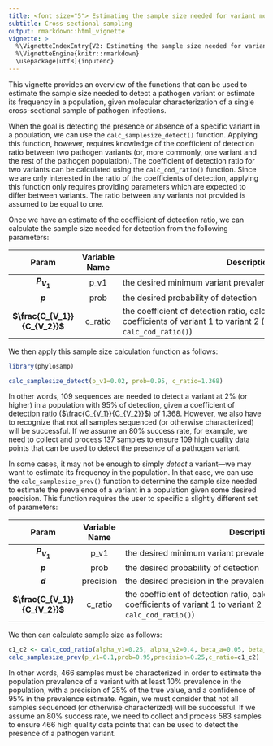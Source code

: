 ```yaml
---
title: <font size="5"> Estimating the sample size needed for variant monitoring </font>
subtitle: Cross-sectional sampling
output: rmarkdown::html_vignette
vignette: >
  %\VignetteIndexEntry{V2: Estimating the sample size needed for variant monitoring (cross-sectional)}
  %\VignetteEngine{knitr::rmarkdown}
  \usepackage[utf8]{inputenc}
---
```


<style type="text/css">

h1.title {
  font-size: 18px
}

</style>

This vignette provides an overview of the functions that can be used to estimate the sample size needed to detect a pathogen variant or estimate its frequency in a population, given molecular characterization of a single cross-sectional sample of pathogen infections.

When the goal is detecting the presence or absence of a specific variant in a population, we can use the `calc_samplesize_detect()` function. Applying this function, however, requires knowledge of the coefficient of detection ratio between two pathogen variants (or, more commonly, one variant and the rest of the pathogen population). The coefficient of detection ratio for two variants can be calculated using the `calc_cod_ratio()` function. Since we are only interested in the ratio of the coefficients of detection, applying this function only requires providing parameters which are expected to differ between variants. The ratio between any variants not provided is assumed to be equal to one.

Once we have an estimate of the coefficient of detection ratio, we can calculate the sample size needed for detection from the following parameters:

| Param | Variable Name | <span style="display: inline-block; width:500px">Description</span> |
|:-----:|:-------------:|-------------|
|   **$P_{V_1}$**   |       p_v1       | the desired minimum variant prevalence to be able to detect           |
|   **$p$**   |       prob       | the desired probability of detection          |
|   **$\frac{C_{V_1}}{C_{V_2}}$**   |       c_ratio       | the coefficient of detection ratio, calculated as the ratio of the coefficients of variant 1 to variant 2 (can be calculated using `calc_cod_ratio()`)           |

We then apply this sample size calculation function as follows:

```r
library(phylosamp)
```

```r

calc_samplesize_detect(p_v1=0.02, prob=0.95, c_ratio=1.368)

```

In other words, 109 sequences are needed to detect a variant at 2% (or higher) in a population with 95% of detection, given a coefficient of detection ratio ($\frac{C_{V_1}}{C_{V_2}}$) of 1.368. However, we also have to recognize that not all samples sequenced (or otherwise characterized) will be successful. If we assume an 80% success rate, for example, we need to collect and process 137 samples to ensure 109 high quality data points that can be used to detect the presence of a pathogen variant.

In some cases, it may not be enough to simply _detect_ a variant---we may want to estimate its frequency in the population. In that case, we can use the `calc_samplesize_prev()` function to determine the sample size needed to estimate the prevalence of a variant in a population given some desired precision. This function requires the user to specific a slightly different set of parameters:

| Param | Variable Name | <span style="display: inline-block; width:500px">Description</span> |
|:-----:|:-------------:|-------------|
|   **$P_{V_1}$**   |       p_v1       | the desired minimum variant prevalence to be able to detect           |
|   **$p$**   |       prob       | the desired probability of detection          |
|   **$d$**   |       precision       | the desired precision in the prevalence estimate          |
|   **$\frac{C_{V_1}}{C_{V_2}}$**   |       c_ratio       | the coefficient of detection ratio, calculated as the ratio of the coefficients of variant 1 to variant 2 (can be calculated using `calc_cod_ratio()`)           |

We then can calculate sample size as follows:

```r

c1_c2 <- calc_cod_ratio(alpha_v1=0.25, alpha_v2=0.4, beta_a=0.05, beta_s=0.3)
calc_samplesize_prev(p_v1=0.1,prob=0.95,precision=0.25,c_ratio=c1_c2)

```

In other words, 466 samples must be characterized in order to estimate the population prevalence of a variant with at least 10% prevalence in the population, with a precision of 25% of the true value, and a confidence of 95% in the prevalence estimate. Again, we must consider that not all samples sequenced (or otherwise characterized) will be successful. If we assume an 80% success rate, we need to collect and process 583 samples to ensure 466 high quality data points that can be used to detect the presence of a pathogen variant.